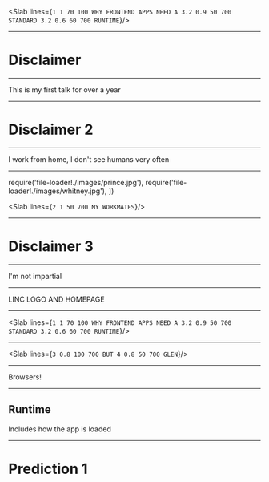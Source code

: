 

<Head>
  <title>Why Frontend Apps Need a Standard Runtime</title>
</Head>

<Slab lines={`
  1 1 70 100 WHY FRONTEND APPS NEED A
  3.2 0.9 50 700 STANDARD
  3.2 0.6 60 700 RUNTIME
`}/>

---

# Disclaimer

---

This is my first talk for over a year

---

# Disclaimer 2

---

I work from home, I don't see humans very often

---

  require('file-loader!./images/prince.jpg'),
  require('file-loader!./images/whitney.jpg'),
])

<Slab lines={`
  2 1 50 700 MY WORKMATES
`}/>

---

# Disclaimer 3

---

I'm not impartial

---

<Todo>
LINC LOGO AND HOMEPAGE
</Todo>

---

<Slab lines={`
  1 1 70 100 WHY FRONTEND APPS NEED A
  3.2 0.9 50 700 STANDARD
  3.2 0.6 60 700 RUNTIME
`}/>

---

<Slab lines={`
  3 0.8 100 700 BUT
  4 0.8 50 700 GLEN
`}/>

---

<Todo>
Browsers!
</Todo>

---

## Runtime

Includes how the app is loaded

---

# Prediction 1

